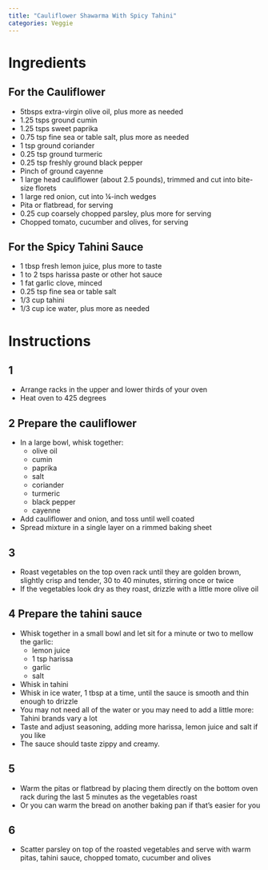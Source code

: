 ```yaml
---
title: "Cauliflower Shawarma With Spicy Tahini"
categories: Veggie
---
```


# Ingredients
## For the Cauliflower
- 5tbsps extra-virgin olive oil, plus more as needed
- 1.25 tsps ground cumin
- 1.25 tsps sweet paprika
- 0.75 tsp fine sea or table salt, plus more as needed
- 1 tsp ground coriander
- 0.25 tsp ground turmeric
- 0.25 tsp freshly ground black pepper
- Pinch of ground cayenne
- 1 large head cauliflower (about 2.5 pounds), trimmed and cut into bite-size florets
- 1 large red onion, cut into ¼-inch wedges
- Pita or flatbread, for serving
- 0.25 cup coarsely chopped parsley, plus more for serving
- Chopped tomato, cucumber and olives, for serving

## For the Spicy Tahini Sauce
- 1 tbsp fresh lemon juice, plus more to taste
- 1 to 2 tsps harissa paste or other hot sauce
- 1 fat garlic clove, minced
- 0.25 tsp fine sea or table salt
- 1/3 cup tahini
- 1/3 cup ice water, plus more as needed

# Instructions
## 1
- Arrange racks in the upper and lower thirds of your oven
- Heat oven to 425 degrees

## 2 Prepare the cauliflower
- In a large bowl, whisk together:
  - olive oil
  - cumin
  - paprika
  - salt
  - coriander
  - turmeric
  - black pepper
  - cayenne
- Add cauliflower and onion, and toss until well coated
- Spread mixture in a single layer on a rimmed baking sheet

## 3
- Roast vegetables on the top oven rack until they are golden brown, slightly crisp and tender, 30 to 40 minutes, stirring once or twice
- If the vegetables look dry as they roast, drizzle with a little more olive oil

## 4 Prepare the tahini sauce
- Whisk together in a small bowl and let sit for a minute or two to mellow the garlic:
  - lemon juice
  - 1 tsp harissa
  - garlic
  - salt
- Whisk in tahini
- Whisk in ice water, 1 tbsp at a time, until the sauce is smooth and thin enough to drizzle
- You may not need all of the water or you may need to add a little more: Tahini brands vary a lot
- Taste and adjust seasoning, adding more harissa, lemon juice and salt if you like
- The sauce should taste zippy and creamy.

## 5
- Warm the pitas or flatbread by placing them directly on the bottom oven rack during the last 5 minutes as the vegetables roast
- Or you can warm the bread on another baking pan if that’s easier for you

## 6
- Scatter parsley on top of the roasted vegetables and serve with warm pitas, tahini sauce, chopped tomato, cucumber and olives